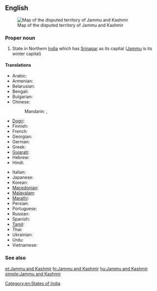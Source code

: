 ==English==
{{wikipedia}}
[[Image:Jammu and Kashmir in India (disputed hatched).svg|thumb|Map of the disputed territory of Jammu and Kashmir]]
===Proper noun===
{{en-proper noun|sg=[[Jammu]] and [[Kashmir]]}}

# State in Northern [[India]] which has [[Srinagar]] as its capital ([[Jammu]] is its winter capital)

====Translations====
{{trans-top|Jammu and Kashmir}}
* Arabic: {{t|ar|جامو وكشمير|m|tr=jaamuu wa-kashmiir}}
* Armenian: {{t-|hy|Ջամմու և Քաշմիր|tr=J̌ammu ev K’ašmir}}
* Belarusian: {{t|be|Джаму і Кашмір|tr=Džámu i Kašmír|xs=Belarusian}}
* Bengali: {{t|bn|জম্মু ও কাশ্মীর|sc=Beng|xs=Bengali}}
* Bulgarian: {{t|bg|Джаму и Кашмир|tr=Džámu i Kašmír}}
* Chinese:
*: Mandarin: {{t|cmn|查謨-克什米爾邦|sc=Hani}},  {{t|cmn|查谟-克什米尔邦|tr=Chámó-Kèshímǐ'ěr-bāng|sc=Hani}}
* [[Dogri]]: {{tø|doi|जम्मू और कश्मीर}}
* Finnish: {{t-|fi|Jammu ja Kashmir}}
* French: {{t|fr|Jammu-et-Cachemire}}
* Georgian: {{t|ka|ჯამუ და ქაშმირი|sc=Geor|xs=Georgian}}
* German: {{t|de|Jammu und Kashmir}}
* Greek: {{t|el|Τζαμού και Κασμίρ|tr=Tzamoú kai Kasmír}}
* [[Gujarati]]: {{t|gu|જમ્મુ અને કાશ્મીર|sc=Gujr|xs=Gujarati}}
* Hebrew: {{t|he|ג'אמו וקשמיר}}
* Hindi: {{t+|hi|जम्मू और कश्मीर|tr=jammū aur kaśmīr|xs=Hindi}}
{{trans-mid}}
* Italian: {{t|it|Jammu e Kashmir}}
* Japanese: {{t|ja|ジャンムー・カシミール州|tr=Janmū-Kashimīru-shū}}
* Korean: {{t|ko|잠무 카슈미르 주|tr=Jammu Kasyumireu ju|sc=Hang}}
* [[Macedonian]]: {{t|mk|Џаму-Кашмир|tr=Džámu-Kašmír}}
* [[Malayalam]]: {{t|ml|ജമ്മു-കശ്മീര്|sc=Mlym|xs=Malayalam}}
* [[Marathi]]: {{t|mr|जम्मू आणि काश्मीर|sc=Deva|xs=Marathi}}
* Persian: {{t|fa|جامو و کشمیر|xs=Persian}}
* Portuguese: {{t|pt|Jammu e Caxemira}}
* Russian: {{t|ru|Джамму и Кашмир|tr=Džámmu i Kašmír}}
* Spanish: {{t|es|Jammu y Cachemira}}
* [[Tamil]]: {{t|ta|சம்மு காசுமீர்|xs=Tamil}}
* Thai: {{t|th|รัฐชัมมูและกัศมีร์|tr=rát cham-moo láe gàt-mee}}
* Ukrainian: {{t|uk|Джамму й Кашмір|tr=Džámmu j Kašmír|xs=Ukrainian}}
* Urdu: {{t|ur|جموں اور کشمیر|tr=jammū aur kaśmīr|xs=Urdu}}
* Vietnamese: {{t|vi|Jammu và Kashmir|xs=Vietnamese}}
{{trans-bottom}}

===See also===
{{list|en|states of India}}

[[Category:en:States of India]]

[[et:Jammu and Kashmir]]
[[hi:Jammu and Kashmir]]
[[hu:Jammu and Kashmir]]
[[simple:Jammu and Kashmir]]